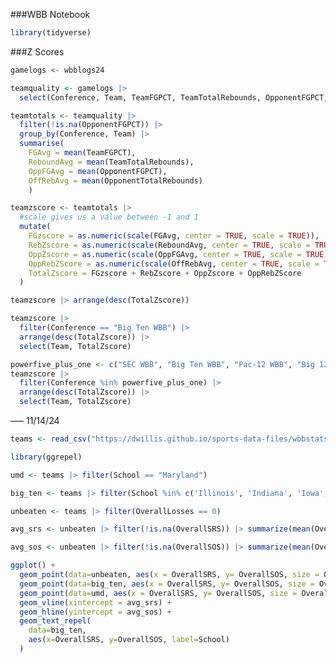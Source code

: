 ###WBB Notebook


```r
library(tidyverse)

```

###Z Scores
```r
gamelogs <- wbblogs24
```

```r
teamquality <- gamelogs |> 
  select(Conference, Team, TeamFGPCT, TeamTotalRebounds, OpponentFGPCT, OpponentTotalRebounds)
```

```r
teamtotals <- teamquality |> 
  filter(!is.na(OpponentFGPCT)) |>
  group_by(Conference, Team) |> 
  summarise(
    FGAvg = mean(TeamFGPCT), 
    ReboundAvg = mean(TeamTotalRebounds), 
    OppFGAvg = mean(OpponentFGPCT),
    OffRebAvg = mean(OpponentTotalRebounds)
    ) 
```

```r
teamzscore <- teamtotals |> 
  #scale gives us a value between -1 and 1
  mutate(
    FGzscore = as.numeric(scale(FGAvg, center = TRUE, scale = TRUE)),
    RebZscore = as.numeric(scale(ReboundAvg, center = TRUE, scale = TRUE)),
    OppZscore = as.numeric(scale(OppFGAvg, center = TRUE, scale = TRUE)) * -1, #gives us 'points' for a lower opponent z score  
    OppRebZScore = as.numeric(scale(OffRebAvg, center = TRUE, scale = TRUE)) * -1,
    TotalZscore = FGzscore + RebZscore + OppZscore + OppRebZScore
  )  
```

```r
teamzscore |> arrange(desc(TotalZscore))
```

```r
teamzscore |> 
  filter(Conference == "Big Ten WBB") |> 
  arrange(desc(TotalZscore)) |>
  select(Team, TotalZscore)
```


```r
powerfive_plus_one <- c("SEC WBB", "Big Ten WBB", "Pac-12 WBB", "Big 12 WBB", "ACC WBB", "Big East WBB")
teamzscore |> 
  filter(Conference %in% powerfive_plus_one) |> 
  arrange(desc(TotalZscore)) |>
  select(Team, TotalZscore)
```







----- 11/14/24
```r
teams <- read_csv("https://dwillis.github.io/sports-data-files/wbbstats25.csv")
```

```r
library(ggrepel)

umd <- teams |> filter(School == "Maryland")

big_ten <- teams |> filter(School %in% c('Illinois', 'Indiana', 'Iowa', 'Michigan', 'Michigan State', 'Ohio State', 'Minnesota', 'Nebraska', 'Northwestern', 'Rutgers', 'Southern California', 'UCLA', 'Oregon', 'Washington', 'Maryland'))

unbeaten <- teams |> filter(OverallLosses == 0)

avg_srs <- unbeaten |> filter(!is.na(OverallSRS)) |> summarize(mean(OverallSRS)) |> pull(1)

avg_sos <- unbeaten |> filter(!is.na(OverallSOS)) |> summarize(mean(OverallSOS)) |> pull(1)

ggplot() +
  geom_point(data=unbeaten, aes(x = OverallSRS, y= OverallSOS, size = OverallWins), color="grey") +
  geom_point(data=big_ten, aes(x = OverallSRS, y= OverallSOS, size = OverallWins), color="yellow") +
  geom_point(data=umd, aes(x = OverallSRS, y= OverallSOS, size = OverallWins), color="red") + 
  geom_vline(xintercept = avg_srs) +
  geom_hline(yintercept = avg_sos) +
  geom_text_repel(
    data=big_ten, 
    aes(x=OverallSRS, y=OverallSOS, label=School)
  )

```







